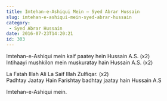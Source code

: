 ```yaml
---
title: Imtehan-e-Ashiqui Mein – Syed Abrar Hussain
slug: imtehan-e-ashiqui-mein-syed-abrar-hussain
category:
 - Syed Abrar Hussain
date: 2016-07-23T14:20:21
id: 303
---
```


<p>Imtehan-e-Ashiqui mein kaif paatey hein Hussain A.S. (x2)<br />
Intihaayi mushkilon mein muskuratay hain Hussain A.S. (x2)</p>
<div class="text_exposed_show">
<p>La Fatah Illah Ali La Saif Illah Zulfiqar. (x2)<br />
Padhtay Jaatay Hain Farishtay badhtay jaatay hain Hussain A.S</p>
<p>Imtehan-e-Ashiqui mein.</p>
</div>